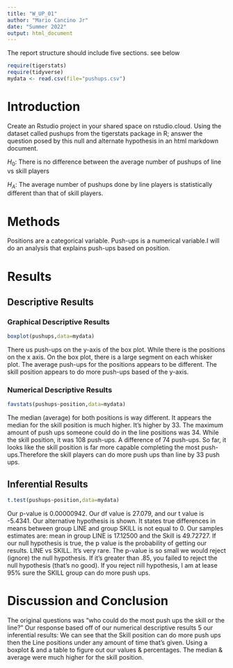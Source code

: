 ```yaml
---
title: "W_UP_01"
author: "Mario Cancino Jr"
date: "Summer 2022"
output: html_document
---
```




The report structure should include five sections.  see below



```r
require(tigerstats)
require(tidyverse)
mydata <- read.csv(file="pushups.csv")
```

# Introduction

<!--In this section you explain what you are trying to show. Where did the data come from? What is the research or other question you are trying to answer?!-->

Create an Rstudio project in your shared space on rstudio.cloud.  Using the dataset called pushups from the tigerstats package in R; answer the question posed by this null and alternate hypothesis in an html markdown document.

$H_0$: There is no difference between the average number of pushups of line vs skill players

$H_A$: The average number of pushups done by line players is statistically different than that of skill players.

# Methods
<!--Decide on your methods: use "variable analysis" or other appropriate descriptors. Make sure to choose at least one graphical method and at least one numerical method.!-->Positions are a categorical variable. Push-ups is a numerical variable.I will do an analysis that explains push-ups based on position. 



# Results
<!--Divide this section into two sub-sections: One for your descriptive results and one for your inferential results.!-->

## Descriptive Results

### Graphical Descriptive Results

<!--Graphical results here. Make sure to show your code. Provide appropriate labels for axes, giving units if possible, and provide a good title for the graph, too. Use the graphical results to describe the patterns if any that exist in the data as focused toward the research question!-->
```r
boxplot(pushups,data=mydata)
```

There us push-ups on the y-axis of the box plot. While there is the positions on the x axis. On the box plot, there is a large segment on each whisker plot. The average push-ups for the positions appears to be different. The skill position appears to do more push-ups based of the y-axis.

### Numerical Descriptive Results

```r
favstats(pushups~position,data=mydata)
```

The median (average) for both positions is way different. It appears the median for the skill position is much higher. It's higher by 33. The maximum amount of push ups someone could do in the line positions was 34. While the skill position, it was 108 push-ups. A difference of 74 push-ups. So far, it looks like the skill position is far more capable completing the most push-ups.Therefore the skill players can do more push ups than line by 33 push ups.

<!--Numerical results go here. Use the numerical results to describe the patterns if any that exist in the data as focused toward the research question!-->

## Inferential Results

```r
t.test(pushups~position,data=mydata)
```

Our p-value is 0.00000942. Our df value is 27.079, and our t value is -5.4341. Our alternative hypothesis is shown. It  states true differences in means between group LINE and group SKILL is not equal to 0.  Our samples estimates are: mean in group LINE is 17.12500 and the Skill is 49.72727. If our null hypothesis is true, the p value is the probability of getting our results. LINE vs SKILL. It's very rare. The p-value is so small we would reject (ignore) the null hypothesis. If it's greater than .85, you failed to reject the null hypothesis (that's no good). If you reject nill hypothesis, I am at lease 95% sure the SKILL group can do more push ups.

<!--State hypothesis clearly. Make sure your discussion of the inferential test covers all the aspects that the test output produces, such as test statistic, p-value etc. Make a decision about the null hypothesis, explain the assumptions on which the selected test/procedure was based, and why the chosen procedure satisfys the assumptions and is appropriate to answer the research question!-->


# Discussion and Conclusion

<!--Discussion and conclusion here. If you found a relationship be sure to consider whether the relationship occurs because one of the variavbles causes the other, or whether they perhasps are related for some other reason. Watch the chapter 6 videos from the GeorgeTown videos collection.!-->

The original questions was "who could do the most push ups the skill or the line?" Our response based off of our numerical descriptive results 5 our inferential results: We can see that the Skill position can do more push ups then the Line positions under any amount of time that's given. Using a boxplot & and a table to figure out our values & percentages. The median & average were much higher for the skill position. 